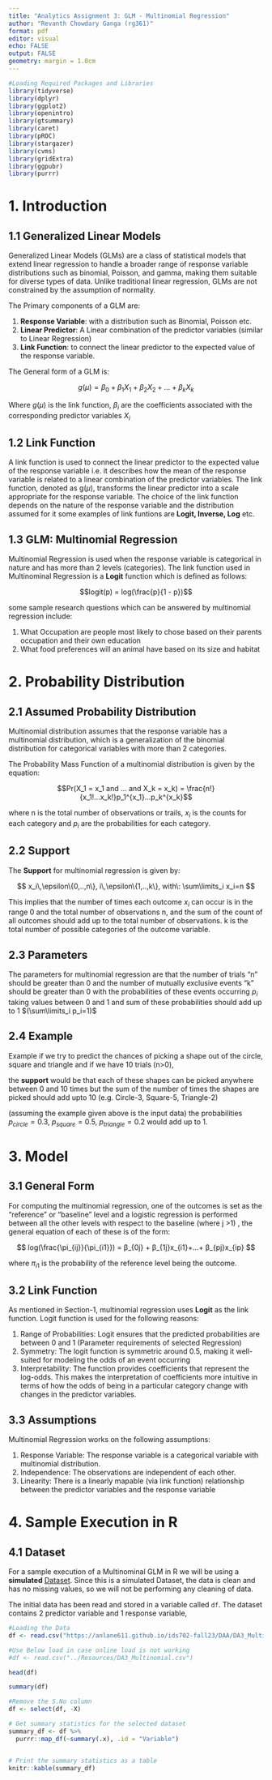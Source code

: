 ```yaml
---
title: "Analytics Assignment 3: GLM - Multinomial Regression"
author: "Revanth Chowdary Ganga (rg361)"
format: pdf
editor: visual
echo: FALSE
output: FALSE
geometry: margin = 1.0cm
---
```


```r
#Loading Required Packages and Libraries
library(tidyverse)
library(dplyr)
library(ggplot2)
library(openintro)
library(gtsummary)
library(caret)
library(pROC)
library(stargazer)
library(cvms)
library(gridExtra)
library(ggpubr)
library(purrr)
```

# 1. Introduction

## 1.1 Generalized Linear Models

Generalized Linear Models (GLMs) are a class of statistical models that extend linear regression to handle a broader range of response variable distributions such as binomial, Poisson, and gamma, making them suitable for diverse types of data. Unlike traditional linear regression, GLMs are not constrained by the assumption of normality.

The Primary components of a GLM are:

1.  **Response Variable**: with a distribution such as Binomial, Poisson etc.
2.  **Linear Predictor**: A Linear combination of the predictor variables (similar to Linear Regression)
3.  **Link Function**: to connect the linear predictor to the expected value of the response variable.

The General form of a GLM is:

$$
g(μ) = β_0 + β_1X_1 + β_2X_2 + ... + β_kX_k
$$

Where $g(\mu)$ is the link function, $\beta_i$ are the coefficients associated with the corresponding predictor variables $X_i$

## 1.2 Link Function

A link function is used to connect the linear predictor to the expected value of the response variable i.e. it describes how the mean of the response variable is related to a linear combination of the predictor variables. The link function, denoted as g($\mu$), transforms the linear predictor into a scale appropriate for the response variable. The choice of the link function depends on the nature of the response variable and the distribution assumed for it some examples of link funtions are **Logit, Inverse, Log** etc.

## 1.3 GLM: Multinomial Regression

Multinomial Regression is used when the response variable is categorical in nature and has more than 2 levels (categories). The link function used in Multinominal Regression is a **Logit** function which is defined as follows:

$$logit(p) = log(\frac{p}{1 - p})$$

some sample research questions which can be answered by multinomial regression include:

1.  What Occupation are people most likely to chose based on their parents occupation and their own education
2.  What food preferences will an animal have based on its size and habitat

# 2. Probability Distribution

## 2.1 Assumed Probability Distribution

Multinomial distribution assumes that the response variable has a multinomial distribution, which is a generalization of the binomial distribution for categorical variables with more than 2 categories.

The Probability Mass Function of a multinomial distribution is given by the equation:

$$Pr(X_1 = x_1 and ... and X_k = x_k) = \frac{n!}{x_1!...x_k!}p_1^{x_1}...p_k^{x_k}$$

where n is the total number of observations or trails, $x_i$ is the counts for each category and $p_i$ are the probabilities for each category.

## 2.2 Support

The **Support** for multinomial regression is given by:

$$
x_i\,\epsilon\{0,..,n\}, i\,\epsilon\{1,..,k\}, with\: \sum\limits_i x_i=n
$$

This implies that the number of times each outcome $x_i$ can occur is in the range 0 and the total number of observations n, and the sum of the count of all outcomes should add up to the total number of observations. k is the total number of possible categories of the outcome variable.

## 2.3 Parameters

The parameters for multinomial regression are that the number of trials "n" should be greater than 0 and the number of mutually exclusive events "k" should be greater than 0 with the probabilities of these events occurring $p_i$ taking values between 0 and 1 and sum of these probabilities should add up to 1 $(\sum\limits_i p_i=1)$

## 2.4 Example

Example if we try to predict the chances of picking a shape out of the circle, square and triangle and if we have 10 trials (n\>0),

the **support** would be that each of these shapes can be picked anywhere between 0 and 10 times but the sum of the number of times the shapes are picked should add upto 10 (e.g. Circle-3, Square-5, Triangle-2)

(assuming the example given above is the input data) the probabilities $p_{circle}=0.3,\: p_{square}=0.5,\: p_{triangle}=0.2$ would add up to 1.

# 3. Model

## 3.1 General Form

For computing the multinomial regression, one of the outcomes is set as the "reference" or "baseline" level and a logistic regression is performed between all the other levels with respect to the baseline (where j \>1) , the general equation of each of these is of the form:

$$
log(\frac{\pi_{ij}}{\pi_{i1}}) = β_{0j} + β_{1j}x_{i1}+...+ β_{pj}x_{ip}
$$

where $\pi_{i1}$ is the probability of the reference level being the outcome.

## 3.2 Link Function

As mentioned in Section-1, multinomial regression uses **Logit** as the link function. Logit function is used for the following reasons:

1.  Range of Probabilities: Logit ensures that the predicted probabilities are between 0 and 1 (Parameter requirements of selected Regression)
2.  Symmetry: The logit function is symmetric around 0.5, making it well-suited for modeling the odds of an event occurring
3.  Interpretability: The function provides coefficients that represent the log-odds. This makes the interpretation of coefficients more intuitive in terms of how the odds of being in a particular category change with changes in the predictor variables.

## 3.3 Assumptions

Multinomial Regression works on the following assumptions:

1.  Response Variable: The response variable is a categorical variable with multinomial distribution.
2.  Independence: The observations are independent of each other.
3.  Linearity: There is a linearly mapable (via link function) relationship between the predictor variables and the response variable

# 4. Sample Execution in R

## 4.1 Dataset

For a sample execution of a Multinominal GLM in R we will be using a **simulated** [Dataset](https://anlane611.github.io/ids702-fall23/DAA/DA3_Multinomial.csv). Since this is a simulated Dataset, the data is clean and has no missing values, so we will not be performing any cleaning of data.

The initial data has been read and stored in a variable called `df`. The dataset contains 2 predictor variable and 1 response variable,

```r
#Loading the Data
df <- read.csv("https://anlane611.github.io/ids702-fall23/DAA/DA3_Multinomial.csv")

#Use Below load in case online load is not working
#df <- read.csv("../Resources/DA3_Multinomial.csv")
```

```r
head(df)
```

```r
summary(df)
```

```r
#Remove the S.No column
df <- select(df, -X)
```

```r
# Get summary statistics for the selected dataset
summary_df <- df %>%
  purrr::map_df(~summary(.x), .id = "Variable")


# Print the summary statistics as a table
knitr::kable(summary_df)
```
